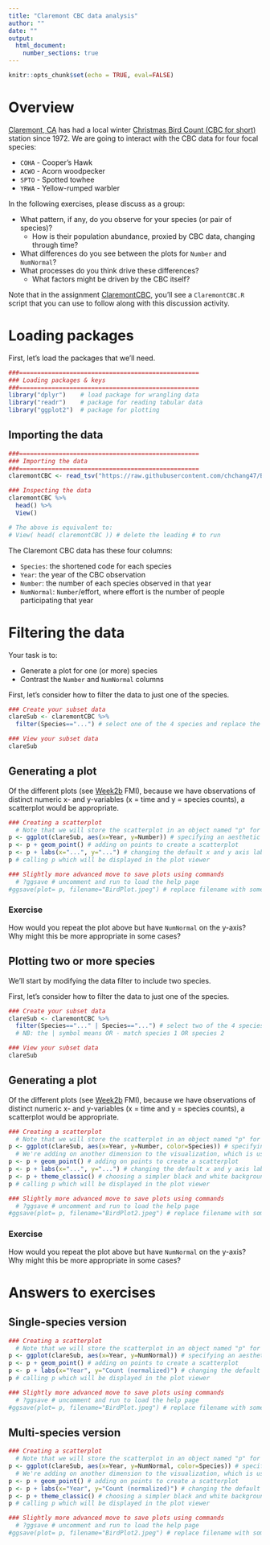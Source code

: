 ```yaml
---
title: "Claremont CBC data analysis"
author: ""
date: ""
output: 
  html_document:
    number_sections: true
---
```


```r
knitr::opts_chunk$set(echo = TRUE, eval=FALSE)
```

# Overview

[Claremont, CA](http://www.pomonavalleyaudubon.org/uploads/3/4/9/5/34958940/2018_2019_winter.pdf) has had a local winter [Christmas Bird Count (CBC for short)](https://www.audubon.org/conservation/history-christmas-bird-count) station since 1972. We are going to interact with the CBC data for four focal species:

* `COHA` - Cooper's Hawk
* `ACWO` - Acorn woodpecker
* `SPTO` - Spotted towhee
* `YRWA` - Yellow-rumped warbler

In the following exercises, please discuss as a group:

* What pattern, if any, do you observe for your species (or pair of species)?
    + How is their population abundance, proxied by CBC data, changing through time?
* What differences do you see between the plots for `Number` and `NumNormal`? 
* What processes do you think drive these differences?
    + What factors might be driven by the CBC itself?

Note that in the assignment [ClaremontCBC](https://rstudio.cloud/spaces/207567/project/3569413), you'll see a `ClaremontCBC.R` script that you can use to follow along with this discussion activity.

# Loading packages

First, let's load the packages that we'll need.

```r
###==================================================
### Loading packages & keys
###==================================================
library("dplyr")    # load package for wrangling data
library("readr")    # package for reading tabular data
library("ggplot2")  # package for plotting
```

## Importing the data

```r
###==================================================
### Importing the data
###==================================================
claremontCBC <- read_tsv("https://raw.githubusercontent.com/chchang47/BIOL104PO/master/data/ClaremontCBCdata.txt") # pulling in the spreadsheet from this internet location and storing it in claremontCBC

### Inspecting the data
claremontCBC %>%
  head() %>%
  View()

# The above is equivalent to:
# View( head( claremontCBC )) # delete the leading # to run
```

The Claremont CBC data has these four columns:

* `Species`: the shortened code for each species
* `Year`: the year of the CBC observation
* `Number`: the number of each species observed in that year
* `NumNormal`: `Number`/effort, where effort is the number of people participating that year

# Filtering the data

Your task is to:

* Generate a plot for one (or more) species
* Contrast the `Number` and `NumNormal` columns

First, let's consider how to filter the data to just one of the species.

```r
### Create your subset data
clareSub <- claremontCBC %>%
  filter(Species=="...") # select one of the 4 species and replace the ... with its short code name

### View your subset data
clareSub
```

## Generating a plot

Of the different plots (see [Week2b](https://chchang47.github.io/BIOL104PO/Week2b.html) FMI), because we have observations of distinct numeric x- and y-variables (x = time and y = species counts), a scatterplot would be appropriate.

```r
### Creating a scatterplot
  # Note that we will store the scatterplot in an object named "p" for plot
p <- ggplot(clareSub, aes(x=Year, y=Number)) # specifying an aesthetic where x is Year and y is the count of that species
p <- p + geom_point() # adding on points to create a scatterplot
p <- p + labs(x="...", y="...") # changing the default x and y axis labels to more informative labels (replace the ... with your text)
p # calling p which will be displayed in the plot viewer

### Slightly more advanced move to save plots using commands
  # ?ggsave # uncomment and run to load the help page
#ggsave(plot= p, filename="BirdPlot.jpeg") # replace filename with something more informative; remove leading # to run
```

### Exercise

How would you repeat the plot above but have `NumNormal` on the y-axis? Why might this be more appropriate in some cases?

## Plotting two or more species

We'll start by modifying the data filter to include two species.

First, let's consider how to filter the data to just one of the species.

```r
### Create your subset data
clareSub <- claremontCBC %>%
  filter(Species=="..." | Species=="...") # select two of the 4 species and replace the ... with their short code name
  # NB: the | symbol means OR - match species 1 OR species 2

### View your subset data
clareSub
```

## Generating a plot

Of the different plots (see [Week2b](https://chchang47.github.io/BIOL104PO/Week2b.html) FMI), because we have observations of distinct numeric x- and y-variables (x = time and y = species counts), a scatterplot would be appropriate.

```r
### Creating a scatterplot
  # Note that we will store the scatterplot in an object named "p" for plot
p <- ggplot(clareSub, aes(x=Year, y=Number, color=Species)) # specifying an aesthetic where x is Year and y is the count of that species
  # We're adding on another dimension to the visualization, which is using color to differentiate species
p <- p + geom_point() # adding on points to create a scatterplot
p <- p + labs(x="...", y="...") # changing the default x and y axis labels to more informative labels (replace the ... with your text)
p <- p + theme_classic() # choosing a simpler black and white background
p # calling p which will be displayed in the plot viewer

### Slightly more advanced move to save plots using commands
  # ?ggsave # uncomment and run to load the help page
#ggsave(plot= p, filename="BirdPlot2.jpeg") # replace filename with something more informative; remove leading # to run
```

### Exercise

How would you repeat the plot above but have `NumNormal` on the y-axis? Why might this be more appropriate in some cases?

# Answers to exercises

## Single-species version

```r
### Creating a scatterplot
  # Note that we will store the scatterplot in an object named "p" for plot
p <- ggplot(clareSub, aes(x=Year, y=NumNormal)) # specifying an aesthetic where x is Year and y is the count of that species
p <- p + geom_point() # adding on points to create a scatterplot
p <- p + labs(x="Year", y="Count (normalized)") # changing the default x and y axis labels to more informative labels (replace the ... with your text)
p # calling p which will be displayed in the plot viewer

### Slightly more advanced move to save plots using commands
  # ?ggsave # uncomment and run to load the help page
#ggsave(plot= p, filename="BirdPlot.jpeg") # replace filename with something more informative; remove leading # to run
```

## Multi-species version

```r
### Creating a scatterplot
  # Note that we will store the scatterplot in an object named "p" for plot
p <- ggplot(clareSub, aes(x=Year, y=NumNormal, color=Species)) # specifying an aesthetic where x is Year and y is the count of that species
  # We're adding on another dimension to the visualization, which is using color to differentiate species
p <- p + geom_point() # adding on points to create a scatterplot
p <- p + labs(x="Year", y="Count (normalized)") # changing the default x and y axis labels to more informative labels (replace the ... with your text)
p <- p + theme_classic() # choosing a simpler black and white background
p # calling p which will be displayed in the plot viewer

### Slightly more advanced move to save plots using commands
  # ?ggsave # uncomment and run to load the help page
#ggsave(plot= p, filename="BirdPlot2.jpeg") # replace filename with something more informative; remove leading # to run
```